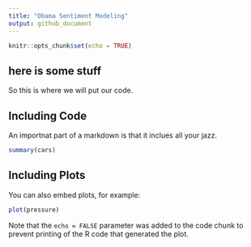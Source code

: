 ```yaml
---
title: "Obama Sentiment Modeling"
output: github_document
---
```


```r
knitr::opts_chunk$set(echo = TRUE)
```

## here is some stuff

So this is where we will put our code. 

## Including Code

An importnat part of a markdown is that it inclues all your jazz. 

```r
summary(cars)
```

## Including Plots

You can also embed plots, for example:

```r
plot(pressure)
```

Note that the `echo = FALSE` parameter was added to the code chunk to prevent printing of the R code that generated the plot.
